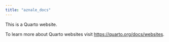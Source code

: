 ```yaml
---
title: "aznale_docs"
---
```


This is a Quarto website.

To learn more about Quarto websites visit <https://quarto.org/docs/websites>.
